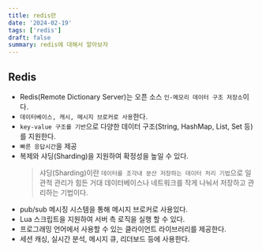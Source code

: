 ```yaml
---
title: redis란
date: '2024-02-19'
tags: ['redis']
draft: false
summary: redis에 대해서 알아보자
---
```


<TOCInline toc={props.toc} toHeading={4} />

## Redis

- Redis(Remote Dictionary Server)는 오픈 소스 `인-메모리 데이터 구조 저장소`이다.
- `데이터베이스, 캐시, 메시지 브로커로 사용`한다.
- `key-value 구조를 기반`으로 다양한 데이터 구조(String, HashMap, List, Set 등)를 지원한다.
- `빠른 응답시간`을 제공
- 복제와 샤딩(Sharding)을 지원하여 확정성을 높일 수 있다.
  > 샤딩(Sharding)이란 `데이터를 조각내 분산 저장하는 데이터 처리 기법`으로 일관적 관리가 힘든 거대 데이터베이스나 네트워크를 작게 나눠서 저장하고 관리하는 기법이다.
- pub/sub 메시징 시스템을 통해 메시지 브로커로 사용있다.
- Lua 스크립트을 지원하여 서버 측 로직을 실행 할 수 있다.
- 프로그래밍 언어에서 사용할 수 있는 클라이언트 라이브러리를 제공한다.
- 세션 캐싱, 실시간 분석, 메시지 큐, 리더보드 등에 사용한다.


